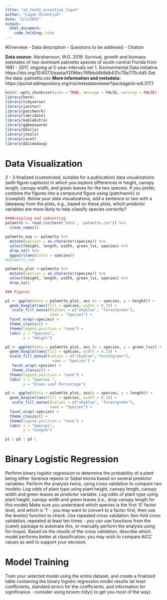 ```yaml
---
title: "a2_task1_ossentjuk_logan"
author: "Logan Ossentjuk"
date: "2/1/2022"
output: 
  html_document:
    code_folding: hide
---
```


#Overview 
- Data description
- Questions to be addresed 
- Citation

**Data source:** Abrahamson, W.G. 2019. Survival, growth and biomass estimates of two dominant palmetto species of south-central Florida from 1981 - 2017, ongoing at 5-year intervals ver 1. Environmental Data Initiative. https://doi.org/10.6073/pasta/f2f96ec76fbbd4b9db431c79a770c4d5
Get the data: palmetto.csv
**More information and metadata:** https://portal.edirepository.org/nis/metadataviewer?packageid=edi.317.1

```r
knitr::opts_chunk$set(echo = TRUE, message = FALSE, warning = FALSE)
library(here)
library(tidyverse)
library(janitor)
library(patchwork)
library(lubridate)
library(kableExtra) 
library(ggbeeswarm)
library(GGally)
library(jtools)
library(caret)
library(AICcmodavg)
```

# Data Visualization 
2 - 3 finalized (customized, suitable for a publication) data visualizations (with figure captions) in which you explore differences in height, canopy length, canopy width, and green leaves for the two species. If you prefer, combine the figures into a compound figure using {patchwork} or {cowplot}. Below your data visualizations, add a sentence or two with a takeaway from the plots, e.g., based on these plots, which predictor variables are more likely to help classify species correctly?

```r
###Wrangling and subsetting 
palmetto <- read.csv(here('data', 'palmetto.csv')) %>% 
  clean_names()

palmetto_exp <- palmetto %>% 
  mutate(species = as.character(species)) %>% 
  select(height, length, width, green_lvs, species) %>% 
  drop_na() %>% 
  ggpairs(aes(color = species))
#palmetto_sub

palmetto_plot <-palmetto %>% 
  mutate(species = as.character(species)) %>% 
  select(height, length, width, green_lvs, species) %>% 
  drop_na()
```

```r
### Figures

p1 <- ggplot(data = palmetto_plot, aes (x = species, y = height)) + 
  geom_boxplot(aes(fill = species, width = 0.2)) + 
   scale_fill_manual(values = c("skyblue", "forestgreen"), 
                    name = "Species") +
  facet_wrap(~species) +
  theme_classic() + 
  theme(legend.position = "none") +
  labs( x = "Species", 
        y = "Height")

p2 <- ggplot(data = palmetto_plot, aes (x = species, y = green_lvs)) + 
  geom_boxplot(aes(fill = species, width = 0.2)) +
  scale_fill_manual(values = c("skyblue","forestgreen"), 
                     name = "Species") +
   facet_wrap(~species) +
   theme_classic() + 
  theme(legend.position = "none") +
  labs( x = "Species ", 
        y = "Green Leaf Percentage")

p3 <- ggplot(data = palmetto_plot, aes(x = species, y = length)) + 
  geom_boxplot(aes(fill = species, width = 0.2)) + 
   scale_fill_manual(values = c("skyblue", "forestgreen"), 
                    name = "Species") +
  facet_wrap(~species) +
  theme_classic() + 
  theme(legend.position = "none") +
  labs( x = "Species", 
        y = "Length")

p1 | p2 | p3 | 


```


# Binary Logistic Regression

Perform binary logistic regression to determine the probability of a plant being either Serenoa repens or Sabal etonia based on several predictor variables.  Perform the analysis twice, using cross validation to compare two models:
Log odds of plant type using plant height, canopy length, canopy width and green leaves as predictor variable.
Log odds of plant type using plant height, canopy width and green leaves (i.e., drop canopy length for this model)
Make sure you understand which species is the first ‘0’ factor level, and which is ‘1’ - you may want to convert to a factor first, then use the levels() function to check.  Use repeated cross validation (ten-fold cross validation, repeated at least ten times - you can use functions from the {caret} package to automate this, or manually perform the analysis using for-loops).  Based on the results of the cross validation, describe which model performs better at classification; you may wish to compare AICC values as well to support your decision. 


# Model Training 

Train your selected model using the entire dataset, and create a finalized table containing the binary logistic regression model results (at least coefficients, standard errors for the coefficients, and information for significance - consider using broom::tidy() to get you most of the way). 






